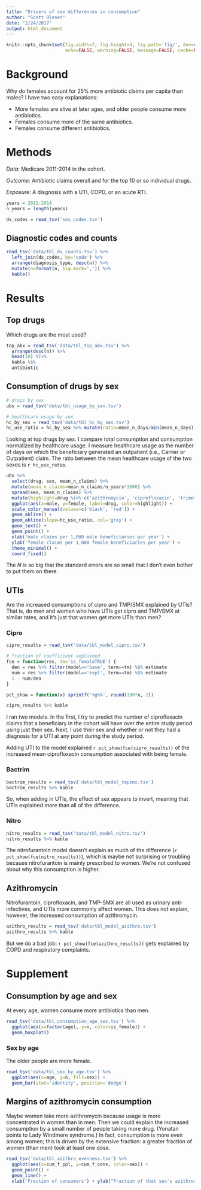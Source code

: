 ```yaml
---
title: "Drivers of sex differences in consumption"
author: "Scott Olesen"
date: "2/24/2017"
output: html_document
---
```


```r
knitr::opts_chunk$set(fig.width=7, fig.height=4, fig.path='fig/', dev=c('png', 'pdf'),
                      echo=FALSE, warning=FALSE, message=FALSE, cache=FALSE)
```

# Background

Why do females account for 25% more antibiotic claims per capita than males? I have two easy explanations:

- More females are alive at later ages, and older people consume more antibiotics.
- Females consume more of the same antibiotics.
- Females consume different antibiotics.

# Methods

*Data*: Medicare 2011-2014 in the cohort.

*Outcome*: Antibiotic claims overall and for the top 10 or so individual drugs.

*Exposure*: A diagnosis with a UTI, COPD, or an acute RTI.

```r
years = 2011:2014
n_years = length(years)

dx_codes = read_tsv('sex_codes.tsv')
```

## Diagnostic codes and counts

```r
read_tsv('data/tbl_dx_counts.tsv') %>%
  left_join(dx_codes, by='code') %>%
  arrange(diagnosis_type, desc(n)) %>%
  mutate(n=format(n, big.mark=',')) %>%
  kable()
```

# Results

## Top drugs

Which drugs are the most used?

```r
top_abx = read_tsv('data/tbl_top_abx.tsv') %>%
  arrange(desc(n)) %>%
  head(10) %T>%
  kable %$%
  antibiotic
```

## Consumption of drugs by sex

```r
# drugs by sex
ubs = read_tsv('data/tbl_usage_by_sex.tsv')

# healthcare usage by sex
hc_by_sex = read_tsv('data/tbl_hc_by_sex.tsv')
hc_use_ratio = hc_by_sex %>% mutate(ratio=mean_n_days/min(mean_n_days)) %$% max(ratio)
```

Looking at top drugs by sex. I compare total consumption and consumption normalized by healthcare usage. I measure healthcare usage as the number of days on which the beneficiary generated an outpatient (i.e., Carrier or Outpatient) claim. The ratio between the mean healthcare usage of the two sexes is `r hc_use_ratio`.

```r
ubs %>%
  select(drug, sex, mean_n_claims) %>%
  mutate(mean_n_claims=mean_n_claims/n_years*1000) %>%
  spread(sex, mean_n_claims) %>%
  mutate(highlight=drug %in% c('azithromycin', 'ciprofloxacin', 'trimethoprim/sulfamethoxazole', 'fosfomycin', 'nitrofurantoin')) %>%
  ggplot(aes(x=male, y=female, label=drug, color=highlight)) +
  scale_color_manual(values=c('black', 'red')) +
  geom_abline() +
  geom_abline(slope=hc_use_ratio, col='gray') +
  geom_text() +
  geom_point() +
  xlab('male claims per 1,000 male beneficiaries per year') +
  ylab('female claims per 1,000 female beneficiaries per year') +
  theme_minimal() +
  coord_fixed()
```

The $N$ is so big that the standard errors are so small that I don't even bother to put them on there.

## UTIs

Are the increased consumptions of cipro and TMP/SMX explained by UTIs? That is, do men and women who have UTIs get cipro and TMP/SMX at similar rates, and it's just that women get more UTIs than men?

### Cipro

```r
cipro_results = read_tsv('data/tbl_model_cipro.tsv')

# fraction of coefficient explained
fce = function(res, tm='is_femaleTRUE') {
  den = res %>% filter(model=='base', term==tm) %$% estimate
  num = res %>% filter(model=='expl', term==tm) %$% estimate
  1 - num/den
}

pct_show = function(x) sprintf('%g%%', round(100*x, 2))

cipro_results %>% kable
```

I ran two models. In the first, I try to predict the number of ciprofloxacin claims that a beneficiary in the cohort will have over the entire study period using just their sex. Next, I use their sex and whether or not they had a diagnosis for a UTI at any point during the study period.

Adding UTI to the model explained `r pct_show(fce(cipro_results))` of the increased mean ciprofloxacin consumption associated with being female.

### Bactrim

```r
bactrim_results = read_tsv('data/tbl_model_tmpsmx.tsv')
bactrim_results %>% kable
```

So, when adding in UTIs, the effect of sex appears to invert, meaning that UTIs explained *more* than all of the difference.

### Nitro

```r
nitro_results = read_tsv('data/tbl_model_nitro.tsv')
nitro_results %>% kable
```

The nitrofurantoin model doesn't explain as much of the difference (`r pct_show(fce(nitro_results))`), which is maybe not surprising or troubling because nitrofurantoin is mainly prescribed to women. We're not confused about why this consumption is higher.

## Azithromycin

Nitrofurantoin, ciprofloxacin, and TMP-SMX are all used as urinary anti-infectives, and UTIs more commonly affect women. This does not explain, however, the increased consumption of azithromycin.

```r
azithro_results = read_tsv('data/tbl_model_azithro.tsv')
azithro_results %>% kable
```

But we do a bad job: `r pct_show(fce(azithro_results))` gets explained by COPD and respiratory complaints.

# Supplement

## Consumption by age and sex

At every age, women consume more antibiotics than men.

```r
read_tsv('data/tbl_consumption_age_sex.tsv') %>%
  ggplot(aes(x=factor(age), y=n, color=is_female)) +
  geom_boxplot()
```

### Sex by age

The older people are more female.

```r
read_tsv('data/tbl_sex_by_age.tsv') %>%
  ggplot(aes(x=age, y=n, fill=sex)) +
  geom_bar(stat='identity', position='dodge')
```

## Margins of azithromycin consumption

Maybe women take more azithromycin because usage is more concentrated in women than in men. Then we could explain the increased consumption by a small number of people taking more drug. (Yonatan points to Lady Windmere syndrome.) In fact, consumption is more even among women; this is driven by the extensive fraction: a greater fraction of women (than men) took at least one dose.

```r
read_tsv('data/tbl_azithro_evenness.tsv') %>%
  ggplot(aes(x=cum_f_ppl, y=cum_f_cons, color=sex)) +
  geom_point() +
  geom_line() +
  xlab('Fraction of consumers') + ylab("Fraction of that sex's azithromycin consumed")
```

